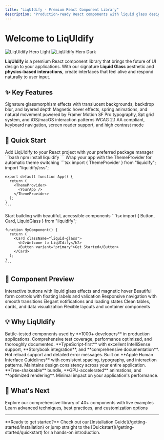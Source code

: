 ```yaml
---
title: "LiqUIdify - Premium React Component Library"
description: "Production-ready React components with liquid glass design and physics-based interactions. 40+ components, TypeScript-first, accessibility-ready."
---
```


# Welcome to LiqUIdify

<img
  className="block dark:hidden"
  src="/images/hero-light.png"
  alt="LiqUIdify Hero Light"
/>
<img
  className="hidden dark:block"
  src="/images/hero-dark.png"
  alt="LiqUIdify Hero Dark"
/>

**LiqUIdify** is a premium React component library that brings the future of UI design to your applications. With our signature **Liquid Glass** aesthetic and **physics-based interactions**, create interfaces that feel alive and respond naturally to user input.

## ✨ Key Features

<CardGroup cols={2}>
  <Card
    title="🌊 Liquid Glass Design"
    icon="droplet"
    href="/core-concepts/liquid-glass-system"
  >
    Signature glassmorphism effects with translucent backgrounds, backdrop blur,
    and layered depth
  </Card>
  <Card
    title="⚡ Physics-Based Interactions"
    icon="bolt"
    href="/guides/recipes"
  >
    Magnetic hover effects, spring animations, and natural movement powered by
    Framer Motion
  </Card>
  <Card
    title="🎯 Apple-Quality Polish"
    icon="apple"
    href="/core-concepts/theme-system"
  >
    SF Pro typography, 8pt grid system, and iOS/macOS interaction patterns
  </Card>
  <Card
    title="♿ Accessibility First"
    icon="universal-access"
    href="/guides/accessibility"
  >
    WCAG 2.1 AA compliant, keyboard navigation, screen reader support, and high
    contrast mode
  </Card>
</CardGroup>

## 🚀 Quick Start

<Steps>
  <Step title="Install LiqUIdify">
    Add LiqUIdify to your React project with your preferred package manager
    ```bash
    npm install liquidify
    ```
  </Step>
  <Step title="Setup Theme Provider">
    Wrap your app with the ThemeProvider for automatic theme switching
    ```tsx
    import { ThemeProvider } from "liquidify";
    import "liquidify/css";

    export default function App() {
      return (
        <ThemeProvider>
          <YourApp />
        </ThemeProvider>
      );
    }
    ```

  </Step>
  <Step title="Use Components">
    Start building with beautiful, accessible components
    ```tsx
    import { Button, Card, LiquidGlass } from "liquidify";

    function MyComponent() {
      return (
        <Card className="liquid-glass">
          <h2>Welcome to LiqUIdify</h2>
          <Button variant="primary">Get Started</Button>
        </Card>
      );
    }
    ```

  </Step>
</Steps>

## 🎨 Component Preview

<CardGroup cols={3}>
  <Card title="Buttons" href="/components/button">
    Interactive buttons with liquid glass effects and magnetic hover
  </Card>
  <Card title="Forms" href="/components/input">
    Beautiful form controls with floating labels and validation
  </Card>
  <Card title="Navigation" href="/components/navbar">
    Responsive navigation with smooth transitions
  </Card>
  <Card title="Feedback" href="/components/toast">
    Elegant notifications and loading states
  </Card>
  <Card title="Data Display" href="/components/table">
    Clean tables, cards, and data visualization
  </Card>
  <Card title="Layout" href="/components/modal">
    Flexible layouts and container components
  </Card>
</CardGroup>

## 💡 Why LiqUIdify

<AccordionGroup>
  <Accordion title="🏆 Production Ready">
    Battle-tested components used by **1000+ developers** in production
    applications. Comprehensive test coverage, performance optimized, and
    thoroughly documented.
  </Accordion>

<Accordion title="🔧 Developer Experience">
  **TypeScript-first** with excellent IntelliSense support, **Storybook
  integration**, and **comprehensive documentation**. Hot reload support and
  detailed error messages.
</Accordion>

<Accordion title="🎯 Design System">
  Built on **Apple Human Interface Guidelines** with consistent spacing,
  typography, and interaction patterns. Maintains design consistency across your
  entire application.
</Accordion>

  <Accordion title="⚡ Performance">
    **Tree-shakeable** bundle, **GPU-accelerated** animations, and **optimized
    rendering**. Minimal impact on your application's performance.
  </Accordion>
</AccordionGroup>

## 🌟 What's Next

<CardGroup cols={2}>
  <Card title="Browse Components" icon="shapes" href="/components">
    Explore our comprehensive library of 40+ components with live examples
  </Card>
  <Card title="Read the Guides" icon="book" href="/guides/theming">
    Learn advanced techniques, best practices, and customization options
  </Card>
</CardGroup>

---

<Note>
  **Ready to get started?** Check out our [Installation
  Guide](/getting-started/Installation) or jump straight to the
  [Quickstart](/getting-started/quickstart) for a hands-on introduction.
</Note>
